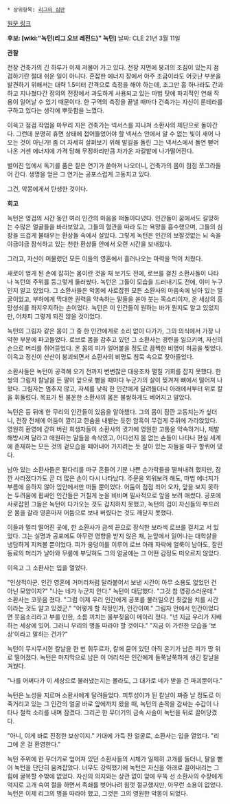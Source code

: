 * 상위항목: [[리그의 심판]]

[http://na.leagueoflegends.com/board/showthread.php?t=586189 원문 링크]

'''후보: [wiki:"녹턴(리그 오브 레전드)" 녹턴]'''
날짜: CLE 21년 3월 11일

'''관찰'''

전장 건축가의 긴 하루가 이제 저물어 가고 있다. 전장 지면에 붕괴의 조짐이 있는지 점검하기란 절대 쉬운 일이 아니다. 혼잡한 에너지 장에서 아주 조금이라도 어긋난 부분을 발견하기 위해서는 대략 1.5미터 간격으로 측정을 해야 하는데, 조그만 흠 하나라도 간과하고 지나쳤다간 정의의 전장에서 과도하게 사용되고 있는 마법 탓에 파괴적인 연쇄 작용이 일어날 수 있기 때문이다. 한 구역의 측정을 끝낼 때마다 건축가는 자신이 룬테라를 구하고 있다는 생각에 뿌듯함을 느꼈다.

이윽고 점검 작업을 마무리 지은 건축가는 넥서스를 지나쳐 소환사의 제단으로 돌아간다. 그런데 분명히 휴면 상태에 접어들었어야 할 넥서스 안에서 알 수 없는 빛이 새어 나오는 것이 아닌가! 좀 더 자세히 살펴보기 위해 발길을 돌린 그는 넥서스에서 돌연 뻗어 나온 거센 에너지에 가격 당해 무정하리만큼 차가운 자갈밭에 나가떨어진다.

벌어진 입에서 독기를 품은 짙은 연기가 쏟아져 나오더니, 건축가의 몸이 점점 쪼그라들어 간다. 생명을 얻은 그 연기는 공포스럽게 고동치고 있다.

그건, 악몽에게서 탄생한 것이다.


'''회고'''

녹턴은 영겁의 시간 동안 여러 인간의 마음을 떠돌아다녔다. 인간들이 꿈에서도 갈망하는 수많은 얼굴들을 바라보았고, 그들의 혈관을 따라 도는 욕망을 흡수했으며, 그들의 심장을 뜨겁게 불태우는 환상들 속에서 살았다. 그렇게 녹턴은 인간의 보잘것없는 뇌 속을 야금야금 잠식하고 있는 천한 환상들 안에서 오랜 시간을 보내왔다.

그리고, 자신이 머물렀던 모든 이들의 영혼에서 흘러나오는 마력을 먹어 치웠다.

새로이 얻게 된 손에 잡히는 몸이란 것을 채 보기도 전에, 로브를 걸친 소환사들이 나타나 녹턴의 주위를 둥그렇게 둘러쌌다. 녹턴은 그들이 모습을 드러내기도 전에, 이미 누구인지 알고 있었다. 그 소환사들은 악몽에 사로잡힌 모든 소환사의 마음속에 남아 있는 얼굴이었고, 부하에게 막대한 권력을 약속하는 말들을 쏟아 붓는 목소리이자, 온 세상의 흥망성쇠를 좌지우지하는 손이었다. 녹턴은 이 인간들이 원하는 바가 뭔지도 알고 있었지만, 어차피 그렇게 되진 않을 것이었다.

녹턴의 그림자 같은 몸이 그 중 한 인간에게로 소리 없이 다가가, 그의 의식에서 가장 나약한 부분에 파고들었다. 로브로 몸을 감추고 있던 그 소환사는 경련을 일으키며, 자신의 손으로 머리를 쥐어뜯었다. 온 몸의 피가 얼어붙을 정도로 끔찍한 비명이 허공을 찢었다. 이윽고 정신이 산산이 붕괴되면서 소환사의 비명도 침묵 속으로 잦아들었다.

소환사들은 녹턴이 공격해 오기 전까지 변변찮은 대응조차 펼칠 기회를 잡지 못했다. 한 쌍의 그림자 칼날을 든 팔이 앞으로 뻗을 때마다 누군가의 살이 찢겨져 뼈에서 떨어져 나왔다. 그림자는 멈추지 않고, 자세를 낮춰 한 인간에게 달려들더니 아래에서부터 위로 칼을 휘둘렀다. 목표가 된 불운한 소환사의 몸은 불쌍하게도 베어지고 말았다.

녹턴은 등 뒤에 한 무리의 인간들이 있음을 알아챘다. 그의 몸이 잠깐 고동치는가 싶더니, 전장 전체에 어둠이 깔리고 한숨을 내뱉는 듯한 암흑이 무겁게 주위에 가라앉았다. 영원히 환영에 갇혀 버린 희생자들이 소환사의 귓가에 영원한 고통을 약속하거나, 제발 해방시켜 달라고 애원하는 말들을 속삭였고, 어디선지 몸 없는 손들이 나타나 현실 세계에 존재하는 모든 것의 겉모습을 떼어내어 가지려는 듯 살아 있는 자들을 마구 할퀴어 댔다.

남아 있는 소환사들은 팔다리를 마구 흔들어 기분 나쁜 손가락들을 떨쳐내려 했지만, 잠깐 사라졌다가도 곧 더 많은 손이 다시 나타났다. 주문을 외워보려 해도, 마법 에너지가 부름에 응하지 않아 입안에서만 떠돌 뿐이었다. 어둠이 점점 죄어 오자, 앞을 보지 못하는 두려움에 휩싸인 인간들은 거칠게 눈을 비비며 필사적으로 앞을 보려 애썼다. 공포에 사로잡힌 그들은 녹턴이 다가오는 것도 감지하지 못했고, 녹턴의 검이 자신들의 부드러운 몸을 갈라 영혼마저 어둠으로 보내 버렸다는 것도 깨닫지 못했다.

이들과 멀리 떨어진 곳에, 한 소환사가 금색 끈으로 장식한 보라색 로브를 걸치고 서 있었다. 그는 실명과 공포에도 아무런 영향을 받지 않은 채, 눈앞에서 일어나는 대학살을 냉담하게 지켜볼 뿐이었다. 피가 웅덩이를 이루어 로브 아래 자락에 얼룩이 남아도, 잘린 동료의 머리가 날아와 무릎에 부딪혀도 그의 얼굴에는 그 어떤 감정도 떠오르지 않았다.

이윽고 그 소환사는 입을 열었다.

"인상적이군. 인간 영혼에 거머리처럼 달라붙어서 보낸 시간이 아무 소용도 없었던 건 아닌 모양이지?"
"나는 네가 누군지 안다." 녹턴이 대답했다.
"그것 참 영광스러운데." 소환사는 코웃음 쳤다. "그럼 이제 우리 인간에게 공포를 불러일으킨 죗값을 치를 시간이라는 것도 알고 있겠군."
"어떻게 할 작정인가, 인간이여." 그림자 안에서 인간이었다면 웃음소리라고 부를 만한, 소름 끼치는 울부짖음이 메아리 쳤다.
"넌 지금 우리가 지배하는 세상에 있어. 그러니 우리의 명을 따라야 할 것이다."
"지금 이 가련한 모습을 ‘보상’이라고 말하는 건가?"

녹턴이 무시무시한 칼날을 한 번 휘두르자, 칼에 묻어 있던 아직 온기가 남은 피가 땅 위로 떨어졌다. 녹턴은 마지막으로 남은 이 어리석은 인간에게 들쭉날쭉하게 생긴 칼날을 겨눴다.

"나를 어쩌다가 이 세상으로 불러냈는지는 몰라도, 그 대가로 네가 받을 건 파괴뿐이다."

녹턴은 노성을 지르며 소환사에게 달려들었다. 피투성이가 된 칼날이 짜증 날 정도로 이죽거리고 있는 그 인간의 얼굴 바로 앞에까지 왔을 때, 녹턴의 손목을 감싸는 수갑이 나타나 철컥 소리를 내며 잠겼다. 그리곤 한 무더기의 금속 사슬이 녹턴을 뒤로 끌어당겼다.

"아니, 이게 바로 진정한 보상이지." 기대에 가득 찬 얼굴로, 소환사는 입을 열었다. "리그에 온 걸 환영한다."

녹턴 주위에 한 무더기로 엎어져 있던 소환사들의 시체가 일제히 고개를 들더니, 팔을 뻗어 녹턴을 단단히 움켜잡았다. 너무도 강력했기에 녹턴은 자신을 아래로 끌어내리는 그 힘에 굴복할 수밖에 없었다. 자신의 의지와는 상관 없이 앞에 우뚝 선 소환사의 수장에게 억지로 고개 숙여 절을 하면서 족쇄를 벗어나려 힘껏 절규했지만, 아무런 소용이 없었다. 녹턴은 이제 리그의 명을 따라야 했고, 그것은 그의 영원한 악몽이 되었다.
